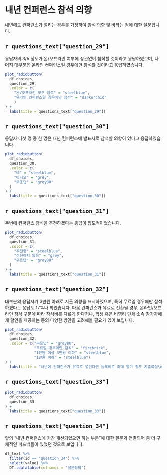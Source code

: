 # 내년 컨퍼런스 참석 의향

내년에도 컨퍼런스가 열리는 경우를 가정하여 참석 의향 및 바라는 점에 대한 설문입니다.

## `r questions_text["question_29"]`

응답자의 3/5 정도가 온/오프라인 여부에 상관없이 참석할 것이라고 응답하였으며, 나머지 대부분은 온라인 컨퍼런스일 경우에만 참석할 것이라고 응답하였습니다.

```r
plot_radiobutton(
  df_choices,
  question_29,
  .color = c(
    "온/오프라인 모두 참석" = "steelblue",
    "온라인 컨퍼런스일 경우에만 참석" = "darkorchid"
    )
) +
  labs(title = questions_text["question_29"])
```

## `r questions_text["question_30"]`

응답자 다섯 명 중 한 명은 내년 컨퍼런스에 발표자로 참석할 의향이 있다고 응답하였습니다.

```r
plot_radiobutton(
  df_choices,
  question_30,
  .color = c(
    "네" = "steelblue",
    "아니오" = "grey",
    "무응답" = "grey80"
  )
) +
  labs(title = questions_text["question_30"])
```

## `r questions_text["question_31"]`

주변에 컨퍼런스 참석을 추천하겠다는 응답이 압도적이었습니다.

```r
plot_radiobutton(
  df_choices,
  question_31,
  .color = c(
    "추천함" = "steelblue",
    "추천하지 않음" = "grey",
    "무응답" = "grey80"
  )
) +
  labs(title = questions_text["question_31"])
```

## `r questions_text["question_32"]`

대부분의 응답자가 3만원 아래로 지출 의향을 표시하였으며, 특히 무료일 경우에만 참석하겠다는 응답도 17%나 되었습니다. 다음 컨퍼런스가 유료로 전환될 경우, 온라인/오프라인 참석 구분에 따라 참석비를 다르게 한다거나, 학생 혹은 비영리 단체 소속 참가자에게 할인을 제공하는 등의 다양한 방안을 고려해볼 필요가 있어 보입니다. 

```r
plot_radiobutton(
  df_choices,
  question_32,
  .color = c("무응답" = "grey80",
             "무료일 경우에만 참석" = "firebrick",
             "1만원 이상 3만원 이하" = "steelblue",
             "1만원 이하" = "steelblue")
) +
  labs(title = "내년에 컨퍼런스가 유료로 열린다면 등록비로 최대 얼마 정도 지출하실\n의향이 있으십니까?")
```

## `r questions_text["question_33"]`


```r
plot_radiobutton(
  df_choices,
  question_33
) +
  labs(title = questions_text["question_33"])
```

## `r questions_text["question_34"]`

앞의 "내년 컨퍼런스에 가장 개선되었으면 하는 부분"에 대한 질문과 연결되어 좀 더 구체적인 피드백들이 있었던 것으로 보입니다.

```r
df_text %>%
  filter(id == "question_34") %>%
  select(value) %>%
  DT::datatable(colnames = "설문응답")
```



